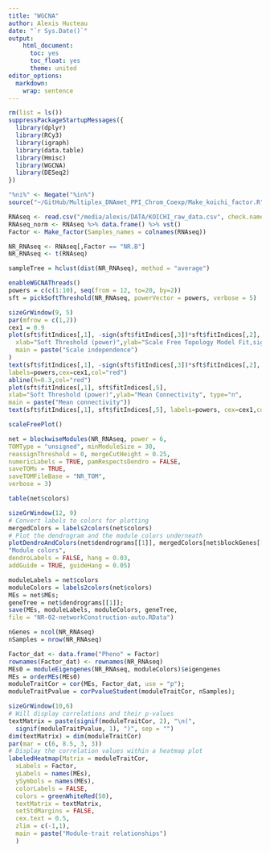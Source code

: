 ```yaml
---
title: "WGCNA"
author: Alexis Hucteau
date: "`r Sys.Date()`"
output:
    html_document:
      toc: yes
      toc_float: yes
      theme: united
editor_options:
  markdown:
    wrap: sentence
---
```


```r
rm(list = ls())
suppressPackageStartupMessages({
  library(dplyr)
  library(RCy3)
  library(igraph)
  library(data.table)
  library(Hmisc)
  library(WGCNA)
  library(DESeq2)
})

"%ni%" <- Negate("%in%")
source("~/GitHub/Multiplex_DNAmet_PPI_Chrom_Coexp/Make_koichi_factor.R")
```

```r
RNAseq <- read.csv("/media/alexis/DATA/KOICHI_raw_data.csv", check.names = F, row.names = 1)
RNAseq_norm <- RNAseq %>% data.frame() %>% vst()
Factor <- Make_factor(Samples_names = colnames(RNAseq))

NR_RNAseq <- RNAseq[,Factor == "NR.B"]
NR_RNAseq <- t(RNAseq)

sampleTree = hclust(dist(NR_RNAseq), method = "average")
```


```r
enableWGCNAThreads()
powers = c(c(1:10), seq(from = 12, to=20, by=2))
sft = pickSoftThreshold(NR_RNAseq, powerVector = powers, verbose = 5)
```

```r
sizeGrWindow(9, 5)
par(mfrow = c(1,2))
cex1 = 0.9
plot(sft$fitIndices[,1], -sign(sft$fitIndices[,3])*sft$fitIndices[,2],
  xlab="Soft Threshold (power)",ylab="Scale Free Topology Model Fit,signed R^2",type="n",
  main = paste("Scale independence")
)
text(sft$fitIndices[,1], -sign(sft$fitIndices[,3])*sft$fitIndices[,2],
labels=powers,cex=cex1,col="red")
abline(h=0.3,col="red")
plot(sft$fitIndices[,1], sft$fitIndices[,5],
xlab="Soft Threshold (power)",ylab="Mean Connectivity", type="n",
main = paste("Mean connectivity"))
text(sft$fitIndices[,1], sft$fitIndices[,5], labels=powers, cex=cex1,col="red")

scaleFreePlot()
```   

```r
net = blockwiseModules(NR_RNAseq, power = 6,
TOMType = "unsigned", minModuleSize = 30,
reassignThreshold = 0, mergeCutHeight = 0.25,
numericLabels = TRUE, pamRespectsDendro = FALSE,
saveTOMs = TRUE,
saveTOMFileBase = "NR_TOM",
verbose = 3)
```

```r
table(net$colors)
```

```r
sizeGrWindow(12, 9)
# Convert labels to colors for plotting
mergedColors = labels2colors(net$colors)
# Plot the dendrogram and the module colors underneath
plotDendroAndColors(net$dendrograms[[1]], mergedColors[net$blockGenes[[1]]],
"Module colors",
dendroLabels = FALSE, hang = 0.03,
addGuide = TRUE, guideHang = 0.05)
```

```r
moduleLabels = net$colors
moduleColors = labels2colors(net$colors)
MEs = net$MEs;
geneTree = net$dendrograms[[1]];
save(MEs, moduleLabels, moduleColors, geneTree,
file = "NR-02-networkConstruction-auto.RData")
```

```r
nGenes = ncol(NR_RNAseq)
nSamples = nrow(NR_RNAseq)
```

```r
Factor_dat <- data.frame("Pheno" = Factor)
rownames(Factor_dat) <- rownames(NR_RNAseq)
MEs0 = moduleEigengenes(NR_RNAseq, moduleColors)$eigengenes
MEs = orderMEs(MEs0)
moduleTraitCor = cor(MEs, Factor_dat, use = "p");
moduleTraitPvalue = corPvalueStudent(moduleTraitCor, nSamples);
```

```r
sizeGrWindow(10,6)
# Will display correlations and their p-values
textMatrix = paste(signif(moduleTraitCor, 2), "\n(",
  signif(moduleTraitPvalue, 1), ")", sep = "")
dim(textMatrix) = dim(moduleTraitCor)
par(mar = c(6, 8.5, 3, 3))
# Display the correlation values within a heatmap plot
labeledHeatmap(Matrix = moduleTraitCor,
  xLabels = Factor,
  yLabels = names(MEs),
  ySymbols = names(MEs),
  colorLabels = FALSE,
  colors = greenWhiteRed(50),
  textMatrix = textMatrix,
  setStdMargins = FALSE,
  cex.text = 0.5,
  zlim = c(-1,1),
  main = paste("Module-trait relationships")
  )
```

